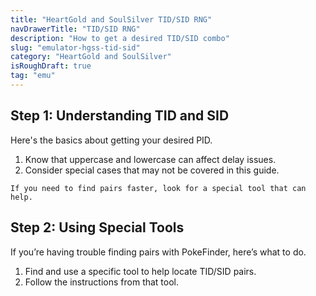 ```yaml
---
title: "HeartGold and SoulSilver TID/SID RNG"
navDrawerTitle: "TID/SID RNG"
description: "How to get a desired TID/SID combo"
slug: "emulator-hgss-tid-sid"
category: "HeartGold and SoulSilver"
isRoughDraft: true
tag: "emu"
---
```


## Step 1: Understanding TID and SID

Here's the basics about getting your desired PID.

1. Know that uppercase and lowercase can affect delay issues.
2. Consider special cases that may not be covered in this guide.

```
If you need to find pairs faster, look for a special tool that can help.
```

## Step 2: Using Special Tools

If you’re having trouble finding pairs with PokeFinder, here’s what to do.

1. Find and use a specific tool to help locate TID/SID pairs.
2. Follow the instructions from that tool.

